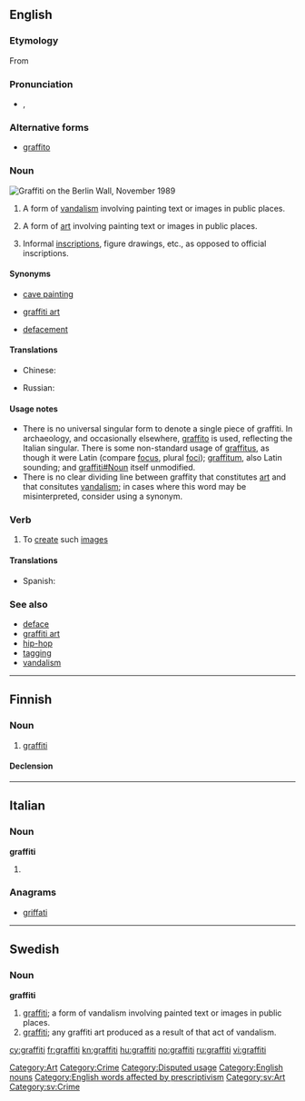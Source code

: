 {{wikipedia|dab=graffiti (disambiguation)|graffiti}}
==English==

{{wikipedia}}

===Etymology===
From {{etyl|it}} {{term|graffiti|lang=it}}

===Pronunciation===
* {{a|UK}} {{IPA|/ˈgɹəˌfiː.ti/}}, {{SAMPA|/"gr@%fi:.ti/}}

===Alternative forms===
* [[graffito]]

===Noun===
[[Image:Berlin-wall.jpg|thumb|right|Graffiti on the [[w:Berlin Wall|Berlin Wall]], November 1989]]
{{en-noun|-}}

# {{chiefly|uncountable}} A form of [[vandalism]] involving painting text or images in public places.
# {{chiefly|uncountable}} A form of [[art]] involving painting text or images in  public places.
# {{archaeology|countable}} Informal [[inscription]]s, figure drawings, etc., as opposed to official inscriptions.

====Synonyms====
* {{sense|archaeology}} [[cave painting]]
* {{sense|art}} [[graffiti art]]
* {{sense|vandalism}} [[defacement]]

====Translations====
{{trans-top|a form of vandalism involving painting text or images}}
* Chinese:
*: {{trreq|Mandarin}}
{{trans-mid}}
* Russian: {{t|ru|граффити|n|p|tr=graffíti|sc=Cyrl}} {{indeclinable}}
{{trans-bottom}}

====Usage notes====
* There is no universal singular form to denote a single piece of graffiti. In archaeology, and occasionally elsewhere, [[graffito]] is used, reflecting the Italian singular. There is some non-standard usage of [[graffitus]], as though it were Latin (compare [[focus]], plural [[foci]]); [[graffitum]], also Latin sounding; and [[graffiti#Noun]] itself unmodified.
* There is no clear dividing line between graffity that constitutes [[art]] and that consitutes [[vandalism]]; in cases where this word may be misinterpreted, consider using a synonym.

===Verb===
{{en-verb}}

# To [[create]] such [[image]]s

====Translations====
{{trans-top|create graffiti}}
* Spanish: {{t+|es|grafiti|m|alt=graffiti}}
{{trans-mid}}
{{trans-bottom}}

===See also===
* [[deface]]
* [[graffiti art]]
* [[hip-hop]]<!-- graffiti is 1 or the 4 elements of hiphop, however the latter term is spelled -->
* [[tagging]]
* [[vandalism]]

[[Category:Art]]
[[Category:Crime]]
[[Category:Disputed usage]]
[[Category:English nouns]]
[[Category:English words affected by prescriptivism]]

----

==Finnish==

===Noun===
{{infl|fi|noun}}

# [[#English|graffiti]]

====Declension====
{{fi-decl-risti|graffit}}

----

==Italian==

===Noun===
'''graffiti'''

# {{plural of|lang=it|[[graffito]]}}

===Anagrams===
* {{alphagram|affgiirt}} [[griffati#Italian|griffati]]
----

==Swedish==

===Noun===
{{sv-noun-unc-irreg-c}}
'''graffiti''' {{c}}

# [[#English|graffiti]]; a form of vandalism involving painted text or images in public places.
# [[#English|graffiti]]; any graffiti art produced as a result of that act of vandalism.

[[Category:sv:Art]]
[[Category:sv:Crime]]

[[cy:graffiti]]
[[fr:graffiti]]
[[kn:graffiti]]
[[hu:graffiti]]
[[no:graffiti]]
[[ru:graffiti]]
[[vi:graffiti]]
